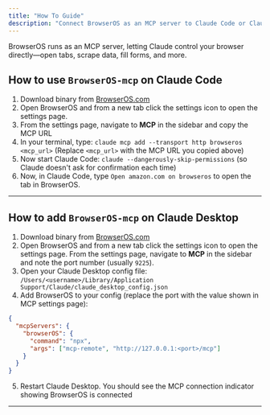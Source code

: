 ```yaml
---
title: "How To Guide"
description: "Connect BrowserOS as an MCP server to Claude Code or Claude Desktop"
---
```


BrowserOS runs as an MCP server, letting Claude control your browser directly—open tabs, scrape data, fill forms, and more.

## How to use `BrowserOS-mcp` on Claude Code

1. Download binary from [BrowserOS.com](https://BrowserOS.com)
2. Open BrowserOS and from a new tab click the settings icon to open the settings page.
3. From the settings page, navigate to **MCP** in the sidebar and copy the MCP URL
4. In your terminal, type: `claude mcp add --transport http browseros <mcp_url>` (Replace `<mcp_url>` with the MCP URL you copied above)
5. Now start Claude Code: `claude --dangerously-skip-permissions` (so Claude doesn't ask for confirmation each time)
6. Now, in Claude Code, type `Open amazon.com on browseros` to open the tab in BrowserOS.

---

## How to add `BrowserOS-mcp` on Claude Desktop

1. Download binary from [BrowserOS.com](https://BrowserOS.com)
2. Open BrowserOS and from a new tab click the settings icon to open the settings page. From the settings page, navigate to **MCP** in the sidebar and note the port number (usually `9225`).
3. Open your Claude Desktop config file: `/Users/<username>/Library/Application Support/Claude/claude_desktop_config.json`
4. Add BrowserOS to your config (replace the port with the value shown in MCP settings page):
```json
{
  "mcpServers": {
    "browserOS": {
      "command": "npx",
      "args": ["mcp-remote", "http://127.0.0.1:<port>/mcp"]
    }
  }
}
```
5. Restart Claude Desktop. You should see the MCP connection indicator showing BrowserOS is connected

---
